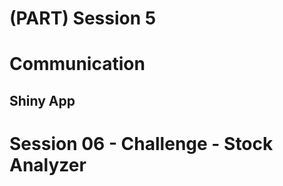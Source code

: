 # (PART) Session 5 {-}

# Communication

## Shiny App

# Session 06 - Challenge - Stock Analyzer




